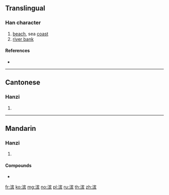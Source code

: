 {{also|濱}}
==Translingual==

===Han character===
{{Han char|rn=85|rad=水|as=10|sn=13|four=|canj=EJOC}}

# [[beach]], sea [[coast]]
# [[river bank]]

====References====
* {{Han ref|kx=0643.241|hdz=31708.040|uh=6EE8|ud=28392}}

----

==Cantonese==

===Hanzi===
{{yue-hanzi|jyut=ban1|y=ban1|tra=濱}}

# {{defn|lang=yue|sort=水10}}

----

==Mandarin==

===Hanzi===
{{cmn-hanzi|tra=濱|pin=[[bīn]] ([[bin1]])|wg=pin<sup>1</sup>}}

# {{defn|lang=cmn|sort=水10}}

====Compounds====
* {{l|cmn|哈尔滨|tr=Hāěrbīn}}

[[fr:滨]]
[[ko:滨]]
[[mg:滨]]
[[no:滨]]
[[pl:滨]]
[[ru:滨]]
[[th:滨]]
[[zh:滨]]